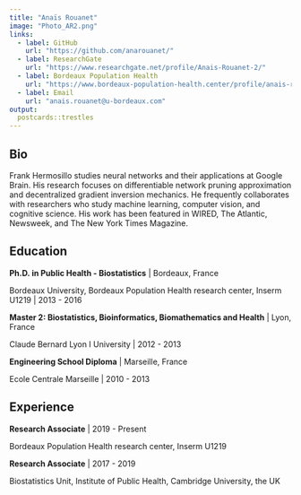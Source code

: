 ```yaml
---
title: "Anaïs Rouanet"
image: "Photo_AR2.png"
links:
  - label: GitHub
    url: "https://github.com/anarouanet/"
  - label: ResearchGate
    url: "https://www.researchgate.net/profile/Anais-Rouanet-2/"
  - label: Bordeaux Population Health
    url: "https://www.bordeaux-population-health.center/profile/anais-rouanet/"
  - label: Email
    url: "anais.rouanet@u-bordeaux.com"
output:
  postcards::trestles
---
```

 
## Bio

Frank Hermosillo studies neural networks and their applications at Google 
Brain. His research focuses on differentiable network pruning approximation and 
decentralized gradient inversion mechanics. He frequently collaborates with 
researchers who study machine learning, computer vision, and cognitive science.
His work has been featured in WIRED, The Atlantic, Newsweek, and The New York 
Times Magazine.

## Education

**Ph.D. in Public Health - Biostatistics** | Bordeaux, France

Bordeaux University, Bordeaux Population Health research center, Inserm U1219 | 2013 - 2016

**Master 2: Biostatistics, Bioinformatics, Biomathematics and Health** | Lyon, France

Claude Bernard Lyon I University | 2012 - 2013

**Engineering School Diploma** | Marseille, France

Ecole Centrale Marseille | 2010 - 2013

## Experience

**Research Associate** | 2019 - Present

Bordeaux Population Health research center, Inserm U1219

**Research Associate** | 2017 - 2019

Biostatistics Unit, Institute of Public Health, Cambridge University, the UK
